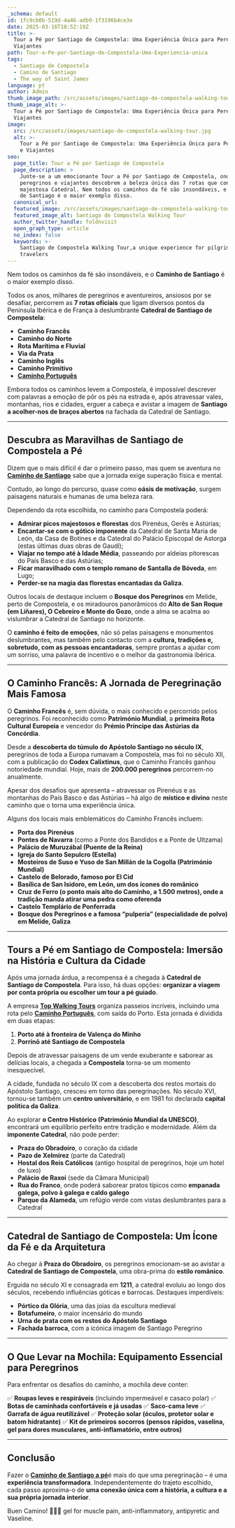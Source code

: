 ```yaml
---
_schema: default
id: 1fc9cb0b-519d-4a46-adb9-1f3196b4ce3e
date: 2025-03-16T18:52:19Z
title: >-
  Tour a Pé por Santiago de Compostela: Uma Experiência Única para Peregrinos e
  Viajantes
path: Tour-a-Pe-por-Santiago-de-Compostela-Uma-Experiencia-unica
tags:
  - Santiago de Compostela
  - Camino de Santiago
  - The way of Saint James
language: pt
author: Admin
thumb_image_path: /src/assets/images/santiago-de-compostela-walking-tour.jpg
thumb_image_alt: >-
  Tour a Pé por Santiago de Compostela: Uma Experiência Única para Peregrinos e
  Viajantes
image:
  src: /src/assets/images/santiago-de-compostela-walking-tour.jpg
  alt: >-
    Tour a Pé por Santiago de Compostela: Uma Experiência Única para Peregrinos
    e Viajantes
seo:
  page_title: Tour a Pé por Santiago de Compostela
  page_description: >
    Junte-se a um emocionante Tour a Pé por Santiago de Compostela, onde
    peregrinos e viajantes descobrem a beleza única das 7 rotas que conduzem à
    majestosa Catedral. Nem todos os caminhos da fé são insondáveis, e o Caminho
    de Santiago é o maior exemplo disso.
  canonical_url:
  featured_image: /src/assets/images/santiago-de-compostela-walking-tour.jpg
  featured_image_alt: Santiago de Compostela Walking Tour
  author_twitter_handle: foldnvisit
  open_graph_type: article
  no_index: false
  keywords: >-
    Santiago de Compostela Walking Tour,a unique experience for pilgrims and
    travelers
---
```


Nem todos os caminhos da fé são insondáveis, e o **Caminho de Santiago** é o
maior exemplo disso.

Todos os anos, milhares de peregrinos e aventureiros, ansiosos por se desafiar,
percorrem as **7 rotas oficiais** que ligam diversos pontos da Península Ibérica
e de França à deslumbrante **Catedral de Santiago de Compostela**:

- **Caminho Francês**
- **Caminho do Norte**
- **Rota Marítima e Fluvial**
- **Via da Prata**
- **Caminho Inglês**
- **Caminho Primitivo**
- [**Caminho Português**](https://topwalkingtoursportugal.com/pt/tours/coastal-route-to-santiago-compostela-stage-1/)

Embora todos os caminhos levem a Compostela, é impossível descrever com palavras
a emoção de pôr os pés na estrada e, após atravessar vales, montanhas, rios e
cidades, erguer a cabeça e avistar a imagem de **Santiago a acolher-nos de
braços abertos** na fachada da Catedral de Santiago.

---

## **Descubra as Maravilhas de Santiago de Compostela a Pé**

Dizem que o mais difícil é dar o primeiro passo, mas quem se aventura no
[**Caminho de Santiago**](https://topwalkingtoursportugal.com/pt/tours/portuguese-central-camino-stage-1/)
sabe que a jornada exige superação física e mental.

Contudo, ao longo do percurso, quase como **oásis de motivação**, surgem
paisagens naturais e humanas de uma beleza rara.

Dependendo da rota escolhida, no caminho para Compostela poderá:

- **Admirar picos majestosos e florestas** dos Pirenéus, Gerês e Astúrias;
- **Encantar-se com o gótico imponente** da Catedral de Santa Maria de León, da
  Casa de Botines e da Catedral do Palácio Episcopal de Astorga (estas últimas
  duas obras de Gaudí);
- **Viajar no tempo até à Idade Média**, passeando por aldeias pitorescas do
  País Basco e das Astúrias;
- **Ficar maravilhado com o templo romano de Santalla de Bóveda**, em Lugo;
- **Perder-se na magia das florestas encantadas da Galiza**.

Outros locais de destaque incluem o **Bosque dos Peregrinos** em Melide, perto
de Compostela, e os miradouros panorâmicos do **Alto de San Roque (em Liñares),
O Cebreiro e Monte do Gozo**, onde a alma se acalma ao vislumbrar a Catedral de
Santiago no horizonte.

O **caminho é feito de emoções**, não só pelas paisagens e monumentos
deslumbrantes, mas também pelo contacto com a **cultura, tradições e, sobretudo,
com as pessoas encantadoras**, sempre prontas a ajudar com um sorriso, uma
palavra de incentivo e o melhor da gastronomia ibérica.

---

## **O Caminho Francês: A Jornada de Peregrinação Mais Famosa**

O **Caminho Francês** é, sem dúvida, o mais conhecido e percorrido pelos
peregrinos. Foi reconhecido como **Património Mundial**, a **primeira Rota
Cultural Europeia** e vencedor do **Prémio Príncipe das Astúrias da Concórdia**.

Desde a **descoberta do túmulo do Apóstolo Santiago no século IX**, peregrinos
de toda a Europa rumavam a Compostela, mas foi no século XII, com a publicação
do **Codex Calixtinus**, que o Caminho Francês ganhou notoriedade mundial. Hoje,
mais de **200\.000 peregrinos** percorrem-no anualmente.

Apesar dos desafios que apresenta – atravessar os Pirenéus e as montanhas do
País Basco e das Astúrias – há algo de **místico e divino** neste caminho que o
torna uma experiência única.

Alguns dos locais mais emblemáticos do Caminho Francês incluem:

- **Porta dos Pirenéus**
- **Pontes de Navarra** (como a Ponte dos Bandidos e a Ponte de Ultzama)
- **Palácio de Muruzábal (Puente de la Reina)**
- **Igreja do Santo Sepulcro (Estella)**
- **Mosteiros de Suso e Yuso de San Millán de la Cogolla (Património Mundial)**
- **Castelo de Belorado, famoso por El Cid**
- **Basílica de San Isidoro, em León, um dos ícones do românico**
- **Cruz de Ferro (o ponto mais alto do Caminho, a 1.500 metros), onde a
  tradição manda atirar uma pedra como oferenda**
- **Castelo Templário de Ponferrada**
- **Bosque dos Peregrinos e a famosa “pulpería” (especialidade de polvo) em
  Melide, Galiza**

---

## **Tours a Pé em Santiago de Compostela: Imersão na História e Cultura da Cidade**

Após uma jornada árdua, a recompensa é a chegada à **Catedral de Santiago de
Compostela**. Para isso, há duas opções: **organizar a viagem por conta própria
ou escolher um tour a pé guiado**.

A empresa [**Top Walking Tours**](https://topwalkingtoursportugal.com/pt/)
organiza passeios incríveis, incluindo uma rota pelo
[**Caminho Português**](https://topwalkingtoursportugal.com/pt/tours/coastal-route-to-santiago-compostela-stage-2/),
com saída do Porto. Esta jornada é dividida em duas etapas:

1. **Porto até à fronteira de Valença do Minho**
2. **Porrinõ até Santiago de Compostela**

Depois de atravessar paisagens de um verde exuberante e saborear as delícias
locais, a chegada a **Compostela** torna-se um momento inesquecível.

A cidade, fundada no século IX com a descoberta dos restos mortais do Apóstolo
Santiago, cresceu em torno das peregrinações. No século XVI, tornou-se também um
**centro universitário**, e em 1981 foi declarada **capital política da
Galiza**.

Ao explorar **o Centro Histórico (Património Mundial da UNESCO)**, encontrará um
equilíbrio perfeito entre tradição e modernidade. Além da **imponente
Catedral**, não pode perder:

- **Praza do Obradoiro**, o coração da cidade
- **Pazo de Xelmírez** (parte da Catedral)
- **Hostal dos Reis Católicos** (antigo hospital de peregrinos, hoje um hotel de
  luxo)
- **Palácio de Raxoi** (sede da Câmara Municipal)
- **Rua do Franco**, onde poderá saborear pratos típicos como **empanada galega,
  polvo à galega e caldo galego**
- **Parque da Alameda**, um refúgio verde com vistas deslumbrantes para a
  Catedral

---

## **Catedral de Santiago de Compostela: Um Ícone da Fé e da Arquitetura**

Ao chegar à **Praza do Obradoiro**, os peregrinos emocionam-se ao avistar a
**Catedral de Santiago de Compostela**, uma obra-prima do **estilo românico**.

Erguida no século XI e consagrada em **1211**, a catedral evoluiu ao longo dos
séculos, recebendo influências góticas e barrocas. Destaques imperdíveis:

- **Pórtico da Glória**, uma das joias da escultura medieval
- **Botafumeiro**, o maior incensário do mundo
- **Urna de prata com os restos do Apóstolo Santiago**
- **Fachada barroca**, com a icónica imagem de Santiago Peregrino

---

## **O Que Levar na Mochila: Equipamento Essencial para Peregrinos**

Para enfrentar os desafios do caminho, a mochila deve conter:

✅ **Roupas leves e respiráveis** (incluindo impermeável e casaco polar) ✅
**Botas de caminhada confortáveis e já usadas** ✅ **Saco-cama leve** ✅
**Garrafa de água reutilizável** ✅ **Proteção solar (óculos, protetor solar e
batom hidratante)** ✅ **Kit de primeiros socorros (pensos rápidos, vaselina,
gel para dores musculares, anti-inflamatório, entre outros)**

---

## **Conclusão**

Fazer o
[**Caminho de Santiago a pé**](https://topwalkingtoursportugal.com/pt/tours/portuguese-central-camino-stage-2/)é
mais do que uma peregrinação – é uma **experiência transformadora**.
Independentemente do trajeto escolhido, cada passo aproxima-o de **uma conexão
única com a história, a cultura e a sua própria jornada interior**.

Buen Camino! 🚶‍♂️✨ gel for muscle pain, anti-inflammatory, antipyretic and
Vaseline.
